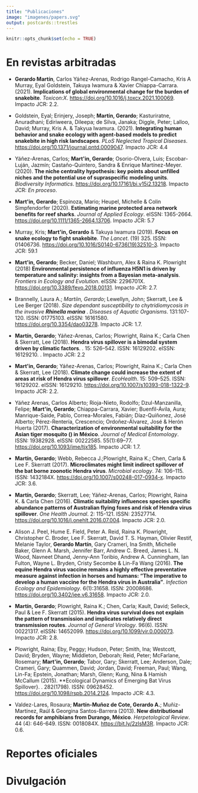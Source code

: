 ```yaml
---
title: "Publicaciones"
image: "imagenes/papers.svg"
output: postcards::trestles
---
```


```r
knitr::opts_chunk$set(echo = TRUE)
```

# En revistas arbitradas

- **Gerardo Martín**, Carlos Yáñez-Arenas, Rodrigo Rangel-Camacho, Kris A Murray, Eyal Goldstein, Takuya Iwamura & Xavier Chiappa-Carrara. (2021). **Implications of global environmental change for the burden of snakebite**. *Toxicon:X*. [https://doi.org/10.1016/j.toxcx.2021.100069](https://doi.org/10.1016/j.toxcx.2021.100069). Impacto JCR: 2.2.

- Goldstein, Eyal; Erinjery, Joseph; **Martín, Gerardo**; Kasturiratne, Anuradhani; Ediriweera, Dileepa; de Silva, Janaka; Diggle, Peter; Lalloo, David; Murray, Kris A. & Takyua Iwamura. (2021). **Integrating human behavior and snake ecology with agent-based models to predict snakebite in high risk landscapes**. *PLoS Neglected Tropical Diseases*. [https://doi.org/10.1371/journal.pntd.0009047](https://doi.org/10.1371/journal.pntd.0009047). Impacto JCR: 4.4

- Yáñez-Arenas, Carlos; **Mart\'in, Gerardo**; Osorio-Olvera, Luis; Escobar-Luján, Jazmín; Castaño-Quintero, Sandra & Enrique Martínez-Meyer. (2020). **The niche centrality hypothesis: key points about unfilled niches and the potential use of supraspecific modeling units**. *Biodiversity Informatics*. [https://doi.org/10.17161/bi.v15i2.13218](https://doi.org/10.17161/bi.v15i2.13218). Impacto JCR: *En proceso*.

- **Mart\'in, Gerardo**; Espinoza, Mario; Heupel, Michelle & Colin Simpfendorfer (2020). **Estimating marine protected area network benefits for reef sharks**. *Journal of Applied Ecology*. eISSN: 1365-2664. [https://doi.org/10.1111/1365-2664.13706](https://doi.org/10.1111/1365-2664.13706). Impacto JCR: 5.7

- Murray, Kris; **Mart\'in, Gerardo** & Takuya Iwamura (2019). **Focus on snake ecology to fight snakebite**. *The Lancet*. (19) 325. ISSN: 01406736. [https://doi.org/10.1016/S0140-6736(19)32510-3](https://doi.org/10.1016/S0140-6736(19)32510-3). Impacto JCR: 59.1

- **Mart\'in, Gerardo**; Becker, Daniel; Washburn, Alex & Raina K. Plowright (2018) **Environmental persistence of influenza H5N1 is driven by temperature and salinity: insights from a Bayesian meta-analysis**. *Frontiers in Ecology and Evolution*. eISSN: 2296701X. [https://doi.org/10.3389/fevo.2018.00131](https://doi.org/10.3389/fevo.2018.00131). Impacto JCR: 2.7.

- Brannelly, Laura A.; *Martíin, Gerardo*; Lewellyn, John; Skerratt, Lee & Lee Berger (2018). *Size dependant susceptibility to chytridiomycosis in the invasive **Rhinella marina** *. *Diseases of Aquatic Organisms*. 131:107-120. ISSN: 01775103. eISSN: 16161580. [https://doi.org/10.3354/dao03278](https://doi.org/10.3354/dao03278). Impacto JCR: 1.7.

- **Martín, Gerardo**; Yáñez-Arenas, Carlos; Plowright, Raina K.; Carla Chen & Skerratt, Lee (2018). **Hendra virus spillover is a bimodal system driven by climatic factors**. \emph{EcoHealth}. 15: 526–542. ISSN: 16129202. eISSN: 16129210. \url{https://doi.org/10.1007/s10393-017-1309-y}. Impacto JCR: 2.2

- **Mart\'in, Gerardo**; Yáñez-Arenas, Carlos; Plowright, Raina K.; Carla Chen \& Skerratt, Lee (2018). **Climate change could increase the extent of areas at risk of Hendra virus spillover**. *EcoHealth*. 15: 509–525. ISSN: 16129202. eISSN: 16129210. [https://doi.org/10.1007/s10393-018-1322-9](https://doi.org/10.1007/s10393-018-1322-9). Impacto JCR: 2.2.

- Yáñez Arenas, Carlos Alberto; Rioja-Nieto, Rodolfo; Dzul-Manzanilla, Felipe; **Mart\'in, Gerardo**; Chiappa-Carrara, Xavier; Buenfil-Ávila, Aura; Manrique-Saide, Pablo, Correa-Morales, Fabián; Díaz-Quiñonez, José Alberto; Pérez-Rentería, Crescencio; Ordoñez-Álvarez, José \& Herón Huerta (2017). **Characterization of environmental suitability for the Asian tiger mosquito (\emph{Aedes albopictus}) in México**. *Journal of Medical Entomology*. ISSN: 19382928. eISSN: 00222585. 55(1):69–77. [https://doi.org/10.1093/jme/tjx185](https://doi.org/10.1093/jme/tjx185). Impacto JCR: 1.7.

- **Martín, Gerardo**; Webb, Rebecca J.;Plowright, Raina K.; Chen, Carla  & Lee F. Skerratt (2017). **Microclimates might limit indirect spillover of the bat borne zoonotic Hendra virus**. *Microbial ecology*. 74: 106–115. ISSN: 1432184X. [https://doi.org/10.1007/s00248-017-0934-x](https://doi.org/10.1007/s00248-017-0934-x). Impacto JCR: 3.6.

- **Martín, Gerardo**; Skerratt, Lee; Yáñez-Arenas, Carlos; Plowright, Raina K. & Carla Chen (2016). **Climatic suitability influences species specific abundance patterns of Australian flying foxes and risk of Hendra virus spillover**. *One Health Journal*. 2: 115-121. ISSN: 23527714. [https://doi.org/10.1016/j.onehlt.2016.07.004](https://doi.org/10.1016/j.onehlt.2016.07.004). Impacto JCR: 2.0.

- Alison J. Peel, Hume E. Field, Peter A. Reid, Raina K. Plowright, Christopher C. Broder, Lee F. Skerratt, David T. S. Hayman, Olivier Restif, Melanie Taylor, **Gerardo Martín**, Gary Crameri, Ina Smith, Michelle Baker, Glenn A. Marsh, Jennifer Barr, Andrew C. Breed, James L. N. Wood, Navneet Dhand, Jenny-Ann Toribio, Andrew A. Cunningham, Ian Fulton, Wayne L. Bryden, Cristy Secombe & Lin-Fa Wang (2016). **The equine Hendra virus vaccine remains a highly effective preventative measure against infection in horses and humans: "The imperative to develop a human vaccine for the Hendra virus in Australia"**. *Infection Ecology and Epidemiology*. 6(1):31658. ISSN: 20008686. [https://doi.org/10.3402/iee.v6.31658](https://doi.org/10.3402/iee.v6.31658). Impacto JCR: 2.0.

- **Martín, Gerardo**; Plowright, Raina K.; Chen, Carla; Kault, David; Selleck, Paul \& Lee F. Skerratt (2015). **Hendra virus survival does not explain the pattern of transmission and implicates relatively direct transmission routes**. *Journal of General Virology*. 96(6). ISSN: 00221317. eISSN: 14652099. [https://doi.org/10.1099/vir.0.000073](https://doi.org/10.1099/vir.0.000073). Impacto JCR: 2.8.

- Plowright, Raina; Eby, Peggy; Hudson, Peter; Smith, Ina; Westcott, David; Bryden, Wayne; Middleton, Deborah; Reid, Peter; McFarlane, Rosemary; **Mart\'in, Gerardo**; Tabor, Gary; Skerratt, Lee; Anderson, Dale; Crameri, Gary; Quammen, David; Jordan, David; Freeman, Paul; Wang, Lin-Fa; Epstein, Jonathan; Marsh, Glenn; Kung, Nina & Hamish McCallum (2015). **Ecological Dynamics of Emerging Bat Virus Spillover}. \emph{Proceedings of the Royal Society B}.  282(1798). ISSN: 09628452. [https://doi.org/10.1098/rspb.2014.2124](https://doi.org/10.1098/rspb.2014.2124). Impacto JCR: 4.3.

- Valdez-Lares, Rosaura; **Martín-Muñoz de Cote, Gerardo A.**; Muñiz-Martínez, Raúl & Georgina Santos-Barrera (2013). **New distributional records for amphibians from Durango, México**. *Herpetological Review*. 44 (4): 646-649. ISSN: 0018084X. [https://bit.ly/2zIsM3R](https://bit.ly/2zIsM3R). Impacto JCR: 0.6.

# Reportes oficiales



# Divulgación